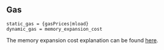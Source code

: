## Gas

    static_gas = {gasPrices|mload}
    dynamic_gas = memory_expansion_cost

The memory expansion cost explanation can be found [here](/about).
